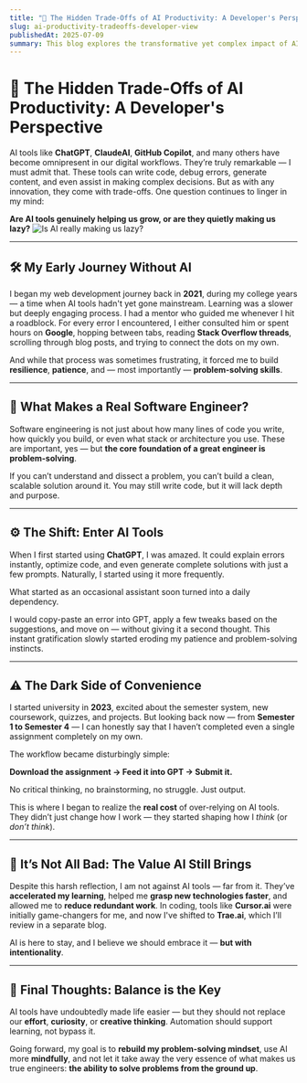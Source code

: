 ```yaml
---
title: "🤖 The Hidden Trade-Offs of AI Productivity: A Developer's Perspective"
slug: ai-productivity-tradeoffs-developer-view
publishedAt: 2025-07-09
summary: This blog explores the transformative yet complex impact of AI tools like ChatGPT, ClaudeAI, and GitHub Copilot on my learning and development journey. Reflecting on the shift from manual problem-solving to instant AI-generated solutions, the post highlights the hidden trade-offs — particularly the decline in critical thinking and self-reliance. While acknowledging the efficiency and learning benefits AI brings, I call for a more mindful, balanced use to preserve the core skills that define a true software engineer.
---
```


# 🤖 The Hidden Trade-Offs of AI Productivity: A Developer's Perspective

AI tools like **ChatGPT**, **ClaudeAI**, **GitHub Copilot**, and many others have become omnipresent in our digital workflows. They’re truly remarkable — I must admit that. These tools can write code, debug errors, generate content, and even assist in making complex decisions. But as with any innovation, they come with trade-offs. One question continues to linger in my mind:

**Are AI tools genuinely helping us grow, or are they quietly making us lazy?**
![Is AI really making us lazy?](/ai-human.jpg)

---

## 🛠️ My Early Journey Without AI

I began my web development journey back in **2021**, during my college years — a time when AI tools hadn't yet gone mainstream. Learning was a slower but deeply engaging process. I had a mentor who guided me whenever I hit a roadblock. For every error I encountered, I either consulted him or spent hours on **Google**, hopping between tabs, reading **Stack Overflow threads**, scrolling through blog posts, and trying to connect the dots on my own.

And while that process was sometimes frustrating, it forced me to build **resilience**, **patience**, and — most importantly — **problem-solving skills**.

---

## 🧠 What Makes a Real Software Engineer?

Software engineering is not just about how many lines of code you write, how quickly you build, or even what stack or architecture you use. These are important, yes — but **the core foundation of a great engineer is problem-solving**.

If you can’t understand and dissect a problem, you can’t build a clean, scalable solution around it. You may still write code, but it will lack depth and purpose.

---

## ⚙️ The Shift: Enter AI Tools

When I first started using **ChatGPT**, I was amazed. It could explain errors instantly, optimize code, and even generate complete solutions with just a few prompts. Naturally, I started using it more frequently.

What started as an occasional assistant soon turned into a daily dependency.

I would copy-paste an error into GPT, apply a few tweaks based on the suggestions, and move on — without giving it a second thought. This instant gratification slowly started eroding my patience and problem-solving instincts.

---

## ⚠️ The Dark Side of Convenience

I started university in **2023**, excited about the semester system, new coursework, quizzes, and projects. But looking back now — from **Semester 1 to Semester 4** — I can honestly say that I haven’t completed even a single assignment completely on my own.

The workflow became disturbingly simple:

**Download the assignment → Feed it into GPT → Submit it.**

No critical thinking, no brainstorming, no struggle. Just output.

This is where I began to realize the **real cost** of over-relying on AI tools. They didn’t just change how I work — they started shaping how I _think_ (or _don’t think_).

---

## 🌟 It’s Not All Bad: The Value AI Still Brings

Despite this harsh reflection, I am not against AI tools — far from it. They’ve **accelerated my learning**, helped me **grasp new technologies faster**, and allowed me to **reduce redundant work**. In coding, tools like **Cursor.ai** were initially game-changers for me, and now I've shifted to **Trae.ai**, which I’ll review in a separate blog.

AI is here to stay, and I believe we should embrace it — **but with intentionality**.

---

## 🧭 Final Thoughts: Balance is the Key

AI tools have undoubtedly made life easier — but they should not replace our **effort**, **curiosity**, or **creative thinking**. Automation should support learning, not bypass it.

Going forward, my goal is to **rebuild my problem-solving mindset**, use AI more **mindfully**, and not let it take away the very essence of what makes us true engineers: **the ability to solve problems from the ground up**.
